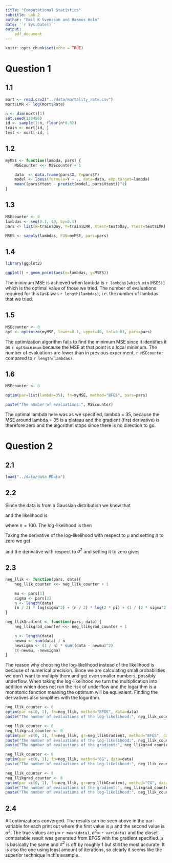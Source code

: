 ```yaml
---
title: "Computational Statistics"
subtitle: Lab 2
author: "Emil K Svensson and Rasmus Holm"
date: '`r Sys.Date()`'
output:
    pdf_document
---
```


```r
knitr::opts_chunk$set(echo = TRUE)
```

# Question 1

## 1.1

```r
mort <- read.csv2("../data/mortality_rate.csv")
mort$LMR <- log(mort$Rate)

n <- dim(mort)[1]
set.seed(123456)
id <- sample(1:n, floor(n*0.5))
train <- mort[id, ]
test <- mort[-id, ]
```

## 1.2

```r
myMSE <- function(lambda, pars) {
    MSEcounter <<- MSEcounter + 1

    data  <- data.frame(pars$X, Y=pars$Y)
    model <- loess(formula=Y ~ ., data=data, enp.target=lambda)
    mean((pars$Ytest - predict(model, pars$Xtest))^2)
}
```

## 1.3

```r
MSEcounter <- 0
lambdas <- seq(0.1, 40, by=0.1)
pars <- list(X=train$Day, Y=train$LMR, Xtest=test$Day, Ytest=test$LMR)

MSES <- sapply(lambdas, FUN=myMSE, pars=pars)
```

## 1.4

```r
library(ggplot2)

ggplot() + geom_point(aes(x=lambdas, y=MSES))
```

The minimum MSE is achieved when lambda is `r lambdas[which.min(MSES)]` which is the optimal value of those we tried. The number of evaluations required for this task was `r length(lambdas)`, i.e. the number of lambdas that we tried.

## 1.5

```r
MSEcounter <- 0
opt <- optimize(myMSE, lower=0.1, upper=40, tol=0.01, pars=pars)
```

The optimization algorithm fails to find the minimum MSE since it identifies it as `r opt$minimum` because the MSE at that point is a local minimum. The number of evaluations are lower than in previous experiment, `r MSEcounter` compared to `r length(lambdas)`.

## 1.6

```r
MSEcounter <- 0

optim(par=list(lambda=35), fn=myMSE, method="BFGS", pars=pars)

paste("The number of evaluations:", MSEcounter)
```

The optimal lambda here was as we specified, lambda = 35, because the MSE around lambda = 35 is a plateau and the gradient (first derivative) is therefore zero and the algorithm stops since there is no direction to go.

# Question 2

## 2.1

```r
load("../data/data.RData")
```

## 2.2

Since the data is from a Gaussian distribution we know that

\begin{equation*}
f(x; \mu, \sigma) = \frac{1}{\sigma \sqrt{2 \pi}} \exp(- \frac{(x - \mu)^2}{2 \sigma^2})
\end{equation*}

and the likelihood is

\begin{equation*}
L(\mu, \sigma) = \prod_{i=1}^{n} f(x_{i}; \mu, \sigma)
\end{equation*}

where $n = 100$. The log-likelihood is then

\begin{equation*}
\text{ln} L(\mu, \sigma) =
\sum_{i=1}^{n} \text{ln} f(x_{i}; \mu, \sigma) =
- \frac{n}{2} \text{ln} (\sigma^2) - \frac{n}{2} \text{ln} (2 \pi) - \frac{1}{2 \sigma^2} \sum_{i=1}^{n} (x_{i} - \mu)^2.
\end{equation*}

Taking the derivative of the log-likelihood with respect to $\mu$ and setting it to zero we get

\begin{equation*}
\hat{\mu} = \frac{1}{n} \sum_{i=1}^{n} x_{i}
\end{equation*}

and the derivative with respect to $\sigma^2$ and setting it to zero gives

\begin{equation*}
\hat{\sigma^2} = \frac{1}{n} \sum_{i=1}^{n} (x_{i} - \hat{\mu})^2.
\end{equation*}

## 2.3

```r
neg_llik <- function(pars, data){
    neg_llik_counter <<- neg_llik_counter + 1

    mu <- pars[1]
    sigma <- pars[2]
    n <- length(data)
    (n / 2) * log(sigma^2) + (n / 2) * log(2 * pi) + (1 / (2 * sigma^2)) * sum((data - mu)^2)
}

neg_llikGradient <- function(pars, data) {
    neg_llikgrad_counter <<- neg_llikgrad_counter + 1

    n <- length(data)
    newmu <- sum(data) / n
    newsigma <- (1 / n) * sum((data - newmu)^2)
    c(-newmu, -newsigma)
}
```

The reason why choosing the log-likelihood instead of the likelihood is because of numerical precision. Since we are calculating small probabilities we don't want to multiply them and get even smaller numbers, possibly underflow. When taking the log-likelihood we turn the multiplication into addition which does not run the risk of underflow and the logarithm is a monotonic function meaning the optimum will be equivalent. Finding the derivatives also simplifies with the logarithm.

```r
neg_llik_counter <- 0
optim(par =c(0, 1), fn=neg_llik, method="BFGS", data=data)
paste("The number of evaluations of the log-likelihood:", neg_llik_counter)
```

```r
neg_llik_counter <- 0
neg_llikgrad_counter <- 0
optim(par =c(0, 1), fn=neg_llik, gr=neg_llikGradient, method="BFGS", data=data)
paste("The number of evaluations of the log-likelihood:", neg_llik_counter)
paste("The number of evaluations of the gradient:", neg_llikgrad_counter)
```

```r
neg_llik_counter <- 0
optim(par =c(0, 1), fn=neg_llik, method="CG", data=data)
paste("The number of evaluations of the log-likelihood:", neg_llik_counter)
```

```r
neg_llik_counter <- 0
neg_llikgrad_counter <- 0
optim(par =c(0, 1), fn=neg_llik, gr=neg_llikGradient, method="CG", data=data)
paste("The number of evaluations of the gradient:", neg_llikgrad_counter)
paste("The number of evaluations of the log-likelihood:", neg_llik_counter)
```

## 2.4

All optimizations converged. The results can be seen above in the par-variable for each print out where the first value is $\mu$ and the second value is $\sigma^2$.
The true values are $\mu =$ `r mean(data)`, $\sigma^2 =$ `r var(data)` and the closet comparable result was generated from BFGS with the gradient specified. $\mu$ is basically the same and $\sigma^2$ is off by roughly 1 but still the most accurate. It is also the one using least amount of iterations, so clearly it seems like the superior technique in this example.

